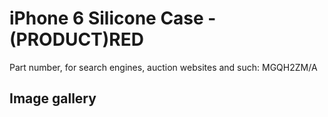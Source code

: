 
# iPhone 6 Silicone Case - (PRODUCT)RED

Part number, for search engines, auction websites and such: MGQH2ZM/A

## Image gallery

<div style={{ width: "768px" }}>
  <GalleryComponent
    images={[
      {
        original: "/everysource/MGQH2.webp",
        thumbnail: "/everypreview/MGQH2.webp",
      },
      {
        original: "/everysource/MGQH2_AV1_GOLD.webp",
        thumbnail: "/everypreview/MGQH2_AV1_GOLD.webp",
      },
      {
        original: "/everysource/MGQH2_AV1_SILVER.webp",
        thumbnail: "/everypreview/MGQH2_AV1_SILVER.webp",
      },
      {
        original: "/everysource/MGQH2_AV1_SPACE_GRAY.webp",
        thumbnail: "/everypreview/MGQH2_AV1_SPACE_GRAY.webp",
      },
      {
        original: "/everysource/MGQH2_AV2.webp",
        thumbnail: "/everypreview/MGQH2_AV2.webp",
      },
      {
        original: "/everysource/MGQH2_AV3.webp",
        thumbnail: "/everypreview/MGQH2_AV3.webp",
      },
      {
        original: "/everysource/MGQH2_AV4.webp",
        thumbnail: "/everypreview/MGQH2_AV4.webp",
      },
      {
        original: "/everysource/MGQH2_AV5.webp",
        thumbnail: "/everypreview/MGQH2_AV5.webp",
      }
    ]}
  />
</div>